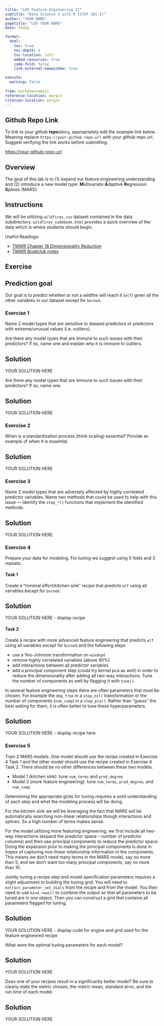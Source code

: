 ```yaml
---
title: "L05 Feature Engineering II"
subtitle: "Data Science 3 with R (STAT 301-3)"
author: "YOUR NAME"
pagetitle: "L05 YOUR NAME"
date: today

format:
  html:
    toc: true
    toc-depth: 4
    toc-location: left
    embed-resources: true
    code-fold: false
    link-external-newwindow: true

execute:
  warning: false
  
from: markdown+emoji
reference-location: margin
citation-location: margin
---
```



::: {.callout-tip icon=false}

## Github Repo Link

To link to your github **repo**sitory, appropriately edit the example link below. Meaning replace `https://your-github-repo-url` with your github repo url. Suggest verifying the link works before submitting.

[https://your-github-repo-url](https://your-github-repo-url)

:::


## Overview

The goal of this lab is to (1) expand our feature engineering understanding and (2) introduce a new model type: **M**ultivariate **A**daptive **R**egression **S**plines (MARS).


## Instructions

We will be utilizing `wildfires.csv` dataset contained in the data subdirectory. `wildfires_codebook.html` provides a quick overview of the data which is where students should begin.

Useful Readings:

- [TMWR Chapter 16 Dimensionality Reduction](https://www.tmwr.org/dimensionality)
- [TMWR Bookclub notes](https://r4ds.github.io/bookclub-tmwr/dimensionality-reduction.html)


## Exercise

::: {.callout-note icon="false"}
## Prediction goal

Our goal is to predict whether or not a wildfire will reach it (`wlf`) given all the other variables in our dataset except for `burned`.

:::

### Exercise 1

Name 2 model types that are sensitive to skewed predictors or predictors with extreme/unusual values (i.e. outliers).

Are there any model types that are immune to such issues with their predictors? If so, name one and explain why it is immune to outliers.

::: {.callout-tip icon="false"}
## Solution

YOUR SOLUTION HERE

:::

Are there any model types that are immune to such issues with their predictors? If so, name one.

::: {.callout-tip icon="false"}
## Solution

YOUR SOLUTION HERE

:::

### Exercise 2

When is a standardization process (think scaling) essential? Provide an example of when it is essential.

::: {.callout-tip icon="false"}
## Solution

YOUR SOLUTION HERE

:::

### Exercise 3

Name 2 model types that are adversely affected by highly correlated predictor variables. Name two methods that could be used to help with this issue --- identify the `step_*()` functions that implement the identified methods.

::: {.callout-tip icon="false"}
## Solution

YOUR SOLUTION HERE

:::

### Exercise 4

Prepare your data for modeling. For tuning we suggest using 5 folds and 3 repeats.

#### Task 1

Create a "minimal effort/kitchen sink" recipe that predicts `wlf` using all variables except for `burned`.

::: {.callout-tip icon="false"}
## Solution

YOUR SOLUTION HERE - display recipe

:::


#### Task 2

Create a recipe with more advanced feature engineering that predicts `wlf` using all variables except for `burned` and the following steps

  - use a Yeo-Johnson transformation on `windspd`
  - remove highly correlated variables (above 90%)
  - add interactions between all predictor variables
  - add a principal component step (could try kernel pca as well) in order to reduce the dimensionality after adding all two-way interactions. Tune the number of components as well by flagging it with `tune()`. 


::: {.callout-note}
In several feature engineering steps there are often parameters that must be chosen. For example the `deg_free` in a `step_ns()` transformation or the number of components (`num_comp`) in a `step_pca()`. Rather than "guess" the best setting for them, it is often better to tune these hyperparameters. 
:::
  
::: {.callout-tip icon="false"}
## Solution

YOUR SOLUTION HERE - display recipe here

:::

### Exercise 5

Train 2 MARS models. One model should use the recipe created in Exercise 4 Task 1 and the other model should use the recipe created in Exercise 4 Task 2. There should be no other differences between these two models.

- Model 1 (kitchen sink): tune `num_terms` and `prod_degree`
- Model 2 (more feature engineering): tune `num_terms`, `prod_degree`, and `num_comp`

::: {.callout-note}
Determining the appropriate grids for tuning requires a solid understanding of each step and what the modeling process will be doing.

For the kitchen sink we will be leveraging the fact that MARS will be automatically searching non-linear relationships though interactions and splines. So a high number of terms makes sense. 

For the model utilizing more featuring engineering, we first include all two-way interactions (expand the predictor space -- number of predictor columns) and then use principal components to reduce the predictor space. Doing the expansion prior to making the principal components is done in hopes of capturing non-linear relationship information in the components. This means we don't need many terms in the MARS model, say no more than 5, and we don't want too many principal components, say no more than 10. 
:::

Jointly tuning a recipe step and model specification parameters requires a slight adjustment to building the tuning grid. You will need to `extract_parameter_set_dials` from the recipe and from the model. You then need to use `bind_rows()` to combine the output so that all parameters to be tuned are in one object. Then you can construct a grid that contains all parameters flagged for tuning.


::: {.callout-tip icon="false"}
## Solution

YOUR SOLUTION HERE - display code for engine and grid used for the feature engineered recipe

:::


What were the optimal tuning parameters for each model?

::: {.callout-tip icon="false"}
## Solution

YOUR SOLUTION HERE

:::

Does one of your recipes result in a significantly better model? Be sure to clearly state the metric chosen, the metric mean, standard error, and the run time of each model.

::: {.callout-tip icon="false"}
## Solution

YOUR SOLUTION HERE

:::

